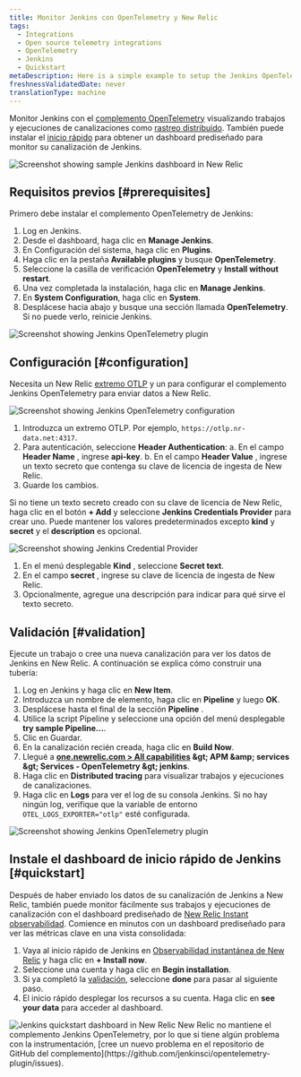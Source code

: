 ```yaml
---
title: Monitor Jenkins con OpenTelemetry y New Relic
tags:
  - Integrations
  - Open source telemetry integrations
  - OpenTelemetry
  - Jenkins
  - Quickstart
metaDescription: Here is a simple example to setup the Jenkins OpenTelemetry plugin to send data to New Relic.
freshnessValidatedDate: never
translationType: machine
---
```


Monitor Jenkins con el [complemento OpenTelemetry](https://plugins.jenkins.io/opentelemetry) visualizando trabajos y ejecuciones de canalizaciones como [rastreo distribuido](/docs/distributed-tracing/concepts/introduction-distributed-tracing). También puede instalar el [inicio rápido](https://newrelic.com/instant-observability/jenkins) para obtener un dashboard prediseñado para monitor su canalización de Jenkins.

<img title="Screenshot showing sample Jenkins dashboard in New Relic" alt="Screenshot showing sample Jenkins dashboard in New Relic" src="/images/opentelemetry_screenshot-full_jenkins-05.webp" />

## Requisitos previos [#prerequisites]

Primero debe instalar el complemento OpenTelemetry de Jenkins:

1. Log en Jenkins.
2. Desde el dashboard, haga clic en <DNT>**Manage Jenkins**</DNT>.
3. En Configuración del sistema, haga clic en <DNT>**Plugins**</DNT>.
4. Haga clic en la pestaña <DNT>**Available plugins**</DNT> y busque <DNT>**OpenTelemetry**</DNT>.
5. Seleccione la casilla de verificación <DNT>**OpenTelemetry**</DNT> y <DNT>**Install without restart**</DNT>.
6. Una vez completada la instalación, haga clic en <DNT>**Manage Jenkins**</DNT>.
7. En <DNT>**System Configuration**</DNT>, haga clic en <DNT>**System**</DNT>.
8. Desplácese hacia abajo y busque una sección llamada <DNT>**OpenTelemetry**</DNT>. Si no puede verlo, reinicie Jenkins.

<img title="Screenshot showing Jenkins OpenTelemetry plugin" alt="Screenshot showing Jenkins OpenTelemetry plugin" src="/images/opentelemetry_screenshot-full_jenkins-01.webp" />

## Configuración [#configuration]

Necesita un New Relic [extremo OTLP](/docs/more-integrations/open-source-telemetry-integrations/opentelemetry/opentelemetry-setup/#note-endpoints) y un <InlinePopover type="licenseKey" />para configurar el complemento Jenkins OpenTelemetry para enviar datos a New Relic.

<img title="Screenshot showing Jenkins OpenTelemetry configuration" alt="Screenshot showing Jenkins OpenTelemetry configuration" src="/images/opentelemetry_screenshot-full_integrations-jenkins-02.webp" />

1. Introduzca un extremo OTLP. Por ejemplo, `https://otlp.nr-data.net:4317`.
2. Para autenticación, seleccione <DNT>**Header Authentication**</DNT>: a. En el campo <DNT>**Header Name**</DNT> , ingrese <DNT>**api-key**</DNT>. b. En el campo <DNT>**Header Value**</DNT> , ingrese un texto secreto que contenga su clave de licencia de ingesta de New Relic.
3. Guarde los cambios.

Si no tiene un texto secreto creado con su clave de licencia de New Relic, haga clic en el botón <DNT>**+ Add**</DNT> y seleccione <DNT>**Jenkins Credentials Provider**</DNT> para crear uno. Puede mantener los valores predeterminados excepto <DNT>**kind**</DNT> y <DNT>**secret**</DNT> y el <DNT>**description**</DNT> es opcional.

<img title="Screenshot showing Jenkins Credential Provider" alt="Screenshot showing Jenkins Credential Provider" src="/images/opentelemetry_screenshot-full_integrations-jenkins-03.webp" />

1. En el menú desplegable <DNT>**Kind**</DNT> , seleccione <DNT>**Secret text**</DNT>.
2. En el campo <DNT>**secret**</DNT> , ingrese su clave de licencia de ingesta de New Relic.
3. Opcionalmente, agregue una descripción para indicar para qué sirve el texto secreto.

## Validación [#validation]

Ejecute un trabajo o cree una nueva canalización para ver los datos de Jenkins en New Relic. A continuación se explica cómo construir una tubería:

1. Log en Jenkins y haga clic en <DNT>**New Item**</DNT>.
2. Introduzca un nombre de elemento, haga clic en <DNT>**Pipeline**</DNT> y luego <DNT>**OK**</DNT>.
3. Desplácese hasta el final de la sección <DNT>**Pipeline**</DNT> .
4. Utilice la script Pipeline y seleccione una opción del menú desplegable <DNT>**try sample Pipeline...**</DNT>.
5. Clic en Guardar.
6. En la canalización recién creada, haga clic en <DNT>**Build Now**</DNT>.
7. Llegué a <DNT>**[one.newrelic.com &gt; All capabilities](https://one.newrelic.com/all-capabilities) &amp;gt; APM &amp;amp; services &amp;gt; Services - OpenTelemetry &amp;gt; jenkins**</DNT>.
8. Haga clic en <DNT>**Distributed tracing**</DNT> para visualizar trabajos y ejecuciones de canalizaciones.
9. Haga clic en <DNT>**Logs**</DNT> para ver el log de su consola Jenkins. Si no hay ningún log, verifique que la variable de entorno `OTEL_LOGS_EXPORTER="otlp"` esté configurada.

<img title="Screenshot showing Jenkins OpenTelemetry plugin" alt="Screenshot showing Jenkins OpenTelemetry plugin" src="/images/opentelemetry_screenshot-full_opentelemetry-jenkins-04.webp" />

## Instale el dashboard de inicio rápido de Jenkins [#quickstart]

Después de haber enviado los datos de su canalización de Jenkins a New Relic, también puede monitor fácilmente sus trabajos y ejecuciones de canalización con el dashboard prediseñado de [New Relic Instant observabilidad](http://newrelic.com/instant-observability). Comience en minutos con un dashboard prediseñado para ver las métricas clave en una vista consolidada:

1. Vaya al inicio rápido de Jenkins en [Observabilidad instantánea de New Relic](https://newrelic.com/instant-observability/jenkins) y haga clic en <DNT>**+ Install now**</DNT>.
2. Seleccione una cuenta y haga clic en <DNT>**Begin installation**</DNT>.
3. Si ya completó la [validación](#validation), seleccione <DNT>**done**</DNT> para pasar al siguiente paso.
4. El inicio rápido desplegar los recursos a su cuenta. Haga clic en <DNT>**see your data**</DNT> para acceder al dashboard.

<img title="Jenkins quickstart dashboard in New Relic" alt="Jenkins quickstart dashboard in New Relic" src="/images/opentelemetry_screenshot-full_jenkins-05.webp" />

<Callout variant="important">
  New Relic no mantiene el complemento Jenkins OpenTelemetry, por lo que si tiene algún problema con la instrumentación, [cree un nuevo problema en el repositorio de GitHub del complemento](https://github.com/jenkinsci/opentelemetry-plugin/issues).
</Callout>

<InstallFeedback />
